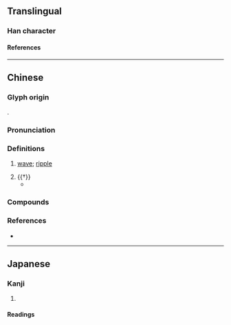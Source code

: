 {{character info/new}}
==Translingual==

===Han character===
{{Han char|rn=85|rad=水|as=10|sn=13|four=36147|canj=EWCE|ids=⿰氵畟}}

====References====
{{Han ref|kx=0640.260|dkj=17971|dj=1048.020|hdz=31698.110|uh=6EAD}}

----

==Chinese==
{{zh-forms}}

===Glyph origin===
{{Han etym}}
{{Han compound|水|畟|alt1=氵|c1=s|c2=p|t1=water|ls=psc}}.

===Pronunciation===
{{zh-pron
|m=zé
|mc=y
|oc=y
|ma=
|cat=n,a
}}

===Definitions===
{{zh-hanzi}}

# {{zh-hd}} [[wave#Noun|wave]]; [[ripple#Noun|ripple]] <!-- 《玉篇》： 「溭，波也」 -->
#: {{zh-syn|水波}}
# {{†}} {{zh-used in|溭淢|[[turbulent]] [[water]]}} <!-- 《廣韻·職韻》 溭，溭淢，水勢。 《集韻·職韻》 溭，溭淢，奔湍。 -->
#* {{zh-x|潰 濩{huò} 㳚{xù} 漷{huò} 潏{yù} 湟 淴{hū} 泱，㶖{shù} 㴸{shǎn} 㶒{shěn} 瀹 漩 澴{huán} 滎 瀯{yíng}，渨{wēi} 㵽{lěi} 濆{pēn} 瀑 溭{zé} 淢{yù} 濜{jìn} 涓，龍 鱗 結 絡。||CL|ref={{w2|zh|郭璞}} (''[[w:Guo Pu|Guo Pu]]'') {{w2|zh|pref=《|s:江賦|江賦|suf=》}}}}

===Compounds===
{{zh-der|溭淢}}

===References===
* {{R:twedu|C06334}}

----

==Japanese==

===Kanji===
{{ja-kanji|grade=|rs=水10}}

# {{rfdef|ja|sort=水10}}

====Readings====
{{ja-readings
|on=しょく, じき
|kun=
}}